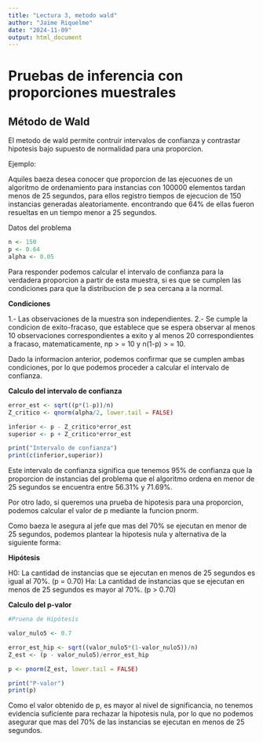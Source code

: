 ```yaml
---
title: "Lectura 3, metodo wald"
author: "Jaime Riquelme"
date: "2024-11-09"
output: html_document
---
```


# Pruebas de inferencia con proporciones muestrales

## Método de Wald

El metodo de wald permite contruir intervalos de confianza y contrastar hipotesis bajo supuesto de normalidad para una proporcion.

Ejemplo: 

Aquiles baeza desea conocer que proporcion de las ejecuones de un algoritmo de ordenamiento para instancias con 100000 elementos tardan menos de 25 segundos, para ellos registro tiempos de ejecucion de 150 instancias generadas aleatoriamente. encontrando que 64% de ellas fueron resueltas en un tiempo menor a 25 segundos.

Datos del problema

```r
n <- 150
p <- 0.64
alpha <- 0.05
```

Para responder podemos calcular el intervalo de confianza para la verdadera proporcion a partir de esta muestra, si es que se cumplen las condiciones para que la distribucion de p sea cercana a la normal.

**Condiciones**

1.- Las observaciones de la muestra son independientes.
2.- Se cumple la condicion de exito-fracaso, que establece que se espera observar al menos 10 observaciones correspondientes a exito y al menos 20 correspondientes a fracaso, matematicamente, np > = 10 y n(1-p) > = 10.

Dado la informacion anterior, podemos confirmar que se cumplen ambas condiciones, por lo que podemos proceder a calcular el intervalo de confianza.

**Calculo del intervalo de confianza**
```r
error_est <- sqrt((p*(1-p))/n)
Z_critico <- qnorm(alpha/2, lower.tail = FALSE)

inferior <- p - Z_critico*error_est
superior <- p + Z_critico*error_est

print("Intervalo de confianza")
print(c(inferior,superior))


```
Este intervalo de confianza significa que tenemos 95% de confianza que la proporcion de instancias del problema que el algoritmo ordena en menor de 25 segundos se encuentra entre 56.31% y 71.69%.

Por otro lado, si queremos una prueba de hipotesis para una proporcion, podemos calcular el valor de p mediante la funcion pnorm.

Como baeza le asegura al jefe que mas del 70% se ejecutan en menor de 25 segundos, podemos plantear la hipotesis nula y alternativa de la siguiente forma:

**Hipótesis**

H0: La cantidad de instancias que se ejecutan en menos de 25 segundos es igual al 70%. (p = 0.70)
Ha: La cantidad de instancias que se ejecutan en menos de 25 segundos es mayor al 70%. (p > 0.70)


**Calculo del p-valor**
```r
#Pruena de Hipótesis

valor_nulo5 <- 0.7

error_est_hip <- sqrt((valor_nulo5*(1-valor_nulo5))/n)
Z_est <- (p - valor_nulo5)/error_est_hip

p <- pnorm(Z_est, lower.tail = FALSE)

print("P-valor")
print(p)
```
Como el valor obtenido de p, es mayor al nivel de significancia, no tenemos evidencia suficiente para rechazar la hipotesis nula, por lo que no podemos asegurar que mas del 70% de las instancias se ejecutan en menos de 25 segundos.
